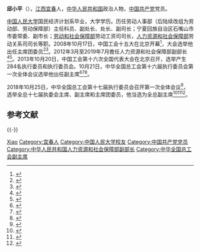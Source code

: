'''邱小平'''（{{bd|1964年|10月||catIdx=Q邱}}），[[江西|江西]][[宜春|宜春]]人，[[中华人民共和国|中华人民共和国]]政治人物，[[中国共产党|中国共产党]]党员。

[[中国人民大学|中国人民大学]]国民经济计划系毕业，大学学历。历任劳动人事部（后陆续改组为劳动部、劳动保障部）主任科员、副处长、处长、副司长；宁夏回族自治区石嘴山市市委常委、副市长；[[劳动和社会保障部|劳动和社会保障部]]劳动工资司司长，[[人力资源和社会保障部|人力资源和社会保障部]]劳动关系司司长等职。2008年10月17日，中国工会十五大在北京开幕<ref>{{Cite book|title=中国工会章程简史 第2版|last=中华全国总工会组织部编|publisher=[[中国工人出版社|中国工人出版社]]|location=北京|year=2018.12|isbn=978-7-5008-7110-1|pages=125-126}}</ref>，大会选举他出任主席团委员<ref>{{Cite book|title=中国人物年鉴 2009|last=中国人物年鉴社|publisher=中国人物年鉴社|year=2009.12|pages=188}}</ref><ref>{{Cite book|title=中国工会十五大文件汇编|last=中国工会十五大文件组编|publisher=中国工人出版社|location=北京|year=2008.10|isbn=978-7-5008-4240-8|pages=144}}</ref>。2012年3月至2019年7月擔任人力资源和社会保障部副部长<ref>{{cite web|accessdate=2013-05-01|url=http://news.sina.com.cn/c/2012-03-27/145324181906.shtml|title=邱小平被任命为人社部副部长|publisher=[[新浪网|新浪网]]|archive-date=2012-03-30|archive-url=https://web.archive.org/web/20120330055409/http://news.sina.com.cn/c/2012-03-27/145324181906.shtml|dead-url=no}}</ref><ref>{{Cite web |url=http://district.ce.cn/newarea/sddy/201907/31/t20190731_32770120.shtml |title=国务院任免刘军川、邱小平、屈冬玉职务 |accessdate=2019-08-01 |archive-date=2019-08-01 |archive-url=https://web.archive.org/web/20190801144832/http://district.ce.cn/newarea/sddy/201907/31/t20190731_32770120.shtml |dead-url=no }}</ref>。2013年10月20日，中国工会第十六次全国代表大会在北京召开，选举产生284名执行委员和执行委员会。10月21日，中华全国总工会第十六届执行委员会第一次全体会议选举他出任副主席<ref>{{Cite book|title=中国工会章程简史 第2版|last=中华全国总工会组织部编|publisher=[[中国工人出版社|中国工人出版社]]|year=2018|isbn=978-7-5008-7110-1|location=北京|pages=138}}</ref><ref>{{Cite book|title=中国工会读本 修订版|last=中国工运研究所编|publisher=中国工人出版社|year=2014.01|isbn=978-7-5008-5674-0|location=北京|pages=374-375}}</ref><ref>{{Cite book|title=中国工人运动简史培训教材|last=中华全国总工会，中国工运研究所编著|publisher=中国工人出版社|year=2015.01|isbn=978-7-5008-5941-3|location=北京|pages=242}}</ref>。

2018年10月25日，中华全国总工会第十七届执行委员会召开第一次全体会议<ref>{{Cite web|title=李建国当选为全国总工会主席|url=https://china.huanqiu.com/article/9CaKrnJCLgR|access-date=2021-05-26|work=环球网}}</ref>，选举全总十七届执委会主席、副主席和主席团委员，他当选为全总副主席<ref>{{Cite web|title=中华全国总工会第十七届执委会举行第一次全体会议  王东明当选为全国总工会主席|url=http://www.npc.gov.cn/zgrdw/npc/xinwen/2018-10/26/content_2064087.htm|access-date=2021-05-26|work=中国人大网}}</ref><ref>{{Cite web|title=中华全国总工会第十七届执行委员会主席、副主席、主席团委员名单|url=http://acftu.people.com.cn/n1/2018/1026/c67560-30363809.html|access-date=2021-05-26|work=人民网}}</ref><ref>{{Cite web|title=中华全国总工会第十七届执委会举行第一次全体会议 王东明当选为全国总工会主席|url=http://www.xinhuanet.com/politics/2018-10/25/c_1123614777.htm|access-date=2021-05-26|work=新华网}}</ref>。
== 参考文献 ==
{{reflist|3}}

{{-}}
{{start box}}
{{s-gov}}
{{s-before|首任}}
{{s-title|[[人力资源和社会保障部|人力资源和社会保障部]]劳动关系司司长|2008年7月—2012年3月}}
{{s-after|[[聂生奎|聂生奎]]}}
{{s-before|[[祝晏君|祝晏君]]}}
{{s-title|[[劳动和社会保障部|劳动和社会保障部]]劳动工资司司长|2004年3月—2008年7月}}
{{s-after|机构改组}}
{{end box}}

{{中华全国总工会第十四届执行委员会}}
{{中华全国总工会第十五届执行委员会}}
{{中华全国总工会第十六届执行委员会}}
{{中华全国总工会第十七届执行委员会}}
{{中华全国工商业联合会第十二届执行委员会}}
{{Authority control}}
{{DEFAULTSORT:Qiu邱}}
[[Category:邱姓|Xiao]]
[[Category:宜春人|Category:宜春人]]
[[Category:中国人民大学校友|Category:中国人民大学校友]]
[[Category:中国共产党党员|Category:中国共产党党员]]
[[Category:中华人民共和国人力资源和社会保障部副部长|Category:中华人民共和国人力资源和社会保障部副部长]]
[[Category:中华全国总工会副主席|Category:中华全国总工会副主席]]